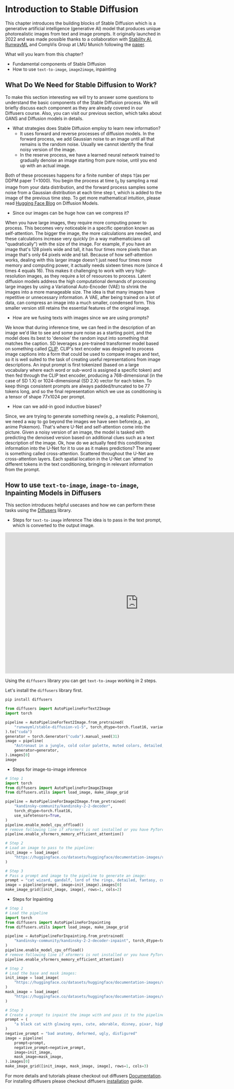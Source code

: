 # Introduction to Stable Diffusion
This chapter introduces the building blocks of Stable Diffusion which is a generative artificial intelligence (generative AI) model that produces unique photorealistic images from text and image prompts. It originally launched in 2022 and was made possible thanks to a collaboration with
[Stability AI](https://stability.ai/), [RunwayML](https://runwayml.com/) and CompVis Group at LMU Munich following the [paper](https://arxiv.org/pdf/2112.10752.pdf).

What will you learn from this chapter?
- Fundamental components of Stable Diffusion
- How to use `text-to-image`, `image2image`, inpainting

## What Do We Need for Stable Diffusion to Work?
To make this section interesting we will try to answer some questions to understand the basic components of the Stable Diffusion process. 
We will briefly discuss each component as they are already covered in our Diffusers course. Also, you can visit our previous section, which talks about GANS and Diffusion models in details.

- What strategies does Stable Diffusion employ to learn new information?
    - It uses forward and reverse processes of diffusion models. In the forward process, we add Gaussian noise to an image until all that remains is the random noise. Usually we cannot identify the final noisy version of the image.
    - In the reserve process, we have a learned neural network trained to gradually denoise an image starting from pure noise, until you end up with an actual image.

Both of these processes happens for a finite number of steps `T`(as per DDPM paper T=1000). You begin the process at time $t_0$ by sampling a real image from your data distribution, and the forward process samples some noise from a Gaussian distribution at each time step t, which is added to the image of the previous time step. To get more mathematical intuition, please read [Hugging Face Blog](https://huggingface.co/blog/annotated-diffusion) on Diffusion Models. 

- Since our images can be huge how can we compress it?

When you have large images, they require more computing power to process. This becomes very noticeable in a specific operation known as self-attention. The bigger the image, the more calculations are needed, and these calculations increase very quickly (in a way mathematicians call "quadratically") with the size of the image.
For example, if you have an image that's 128 pixels wide and tall, it has four times more pixels than an image that's only 64 pixels wide and tall. Because of how self-attention works, dealing with this larger image doesn't just need four times more memory and computing power, it actually needs sixteen times more (since 4 times 4 equals 16). This makes it challenging to work with very high-resolution images, as they require a lot of resources to process. 
Latent diffusion models address the high computational demands of processing large images by using a Variational Auto-Encoder (VAE) to shrink the images into a more manageable size. The idea is that many images have repetitive or unnecessary information. A VAE, after being trained on a lot of data, can compress an image into a much smaller, condensed form. This smaller version still retains the essential features of the original image.

- How are we fusing texts with images since we are using prompts?

We know that during inference time, we can feed in the description of an image we'd like to see and some pure noise as a starting point, and the model does its best to 'denoise' the random input into something that matches the caption.
SD leverages a pre-trained transformer model based on something called [CLIP](https://github.com/johko/computer-vision-course/blob/main/chapters/en/Unit%204%20-%20Mulitmodal%20Models/CLIP%20and%20relatives/clip.mdx). CLIP's text encoder was designed to process image captions into a form that could be used to compare images and text, so it is well suited to the task of creating useful representations from image descriptions. An input prompt is first tokenized (based on a large vocabulary where each word or sub-word is assigned a specific token) and then fed through the CLIP text encoder, producing a 768-dimensional (in the case of SD 1.X) or 1024-dimensional (SD 2.X) vector for each token. To keep things consistent prompts are always padded/truncated to be 77 tokens long, and so the final representation which we use as conditioning is a tensor of shape 77x1024 per prompt.

- How can we add-in good inductive biases? 

Since, we are trying to generate something new(e.g., a realistic Pokemon), we need a way to go beyond the images we have seen before(e.g., an anime Pokemon). That's where U-Net and self-attention come into the picture. Given a noisy version of an image, the model is tasked with predicting the denoised version based on additional clues such as a text description of the image. Ok, how do we actually feed this conditioning information into the U-Net for it to use as it makes predictions? The answer is something called cross-attention. Scattered throughout the U-Net are cross-attention layers. 
Each spatial location in the U-Net can 'attend' to different tokens in the text conditioning, bringing in relevant information from the prompt. 


## How to use `text-to-image`, `image-to-image`, Inpainting Models in Diffusers
This section introduces helpful usecases and how we can perform these tasks using the [Diffusers](https://github.com/huggingface/diffusers) library.
- Steps for `text-to-image` inference
The idea is to pass in the text prompt, which is converted to the output image.

<iframe
	src="https://hysts-controlnet-v1-1.hf.space/"
	frameborder="0"
	width="850"
	height="450">
</iframe>

Using the `diffusers` library you can get `text-to-image` working in 2 steps.

Let's install the `diffusers` library first.
```bash
pip install diffusers
```

```python
from diffusers import AutoPipelineForText2Image
import torch

pipeline = AutoPipelineForText2Image.from_pretrained(
    "runwayml/stable-diffusion-v1-5", torch_dtype=torch.float16, variant="fp16"
).to("cuda")
generator = torch.Generator("cuda").manual_seed(31)
image = pipeline(
    "Astronaut in a jungle, cold color palette, muted colors, detailed, 8k",
    generator=generator,
).images[0]
image
```

- Steps for image-to-image inference
```python
# Step 1
import torch
from diffusers import AutoPipelineForImage2Image
from diffusers.utils import load_image, make_image_grid

pipeline = AutoPipelineForImage2Image.from_pretrained(
    "kandinsky-community/kandinsky-2-2-decoder",
    torch_dtype=torch.float16,
    use_safetensors=True,
)
pipeline.enable_model_cpu_offload()
# remove following line if xFormers is not installed or you have PyTorch 2.0 or higher installed
pipeline.enable_xformers_memory_efficient_attention()

# Step 2
# Load an image to pass to the pipeline:
init_image = load_image(
    "https://huggingface.co/datasets/huggingface/documentation-images/resolve/main/diffusers/cat.png"
)

# Step 3
# Pass a prompt and image to the pipeline to generate an image:
prompt = "cat wizard, gandalf, lord of the rings, detailed, fantasy, cute, adorable, Pixar, Disney, 8k"
image = pipeline(prompt, image=init_image).images[0]
make_image_grid([init_image, image], rows=1, cols=2)
```

- Steps for Inpainting
```python
# Step 1
# Load the pipeline
import torch
from diffusers import AutoPipelineForInpainting
from diffusers.utils import load_image, make_image_grid

pipeline = AutoPipelineForInpainting.from_pretrained(
    "kandinsky-community/kandinsky-2-2-decoder-inpaint", torch_dtype=torch.float16
)
pipeline.enable_model_cpu_offload()
# remove following line if xFormers is not installed or you have PyTorch 2.0 or higher installed
pipeline.enable_xformers_memory_efficient_attention()

# Step 2
# Load the base and mask images:
init_image = load_image(
    "https://huggingface.co/datasets/huggingface/documentation-images/resolve/main/diffusers/inpaint.png"
)
mask_image = load_image(
    "https://huggingface.co/datasets/huggingface/documentation-images/resolve/main/diffusers/inpaint_mask.png"
)

# Step 3
# Create a prompt to inpaint the image with and pass it to the pipeline with the base and mask images:
prompt = (
    "a black cat with glowing eyes, cute, adorable, disney, pixar, highly detailed, 8k"
)
negative_prompt = "bad anatomy, deformed, ugly, disfigured"
image = pipeline(
    prompt=prompt,
    negative_prompt=negative_prompt,
    image=init_image,
    mask_image=mask_image,
).images[0]
make_image_grid([init_image, mask_image, image], rows=1, cols=3)
```
For more details and tutorials please checkout out diffusers [Documentation](https://huggingface.co/docs/diffusers/using-diffusers/pipeline_overview).
For installing diffusers please checkout diffusers [installation](https://huggingface.co/docs/diffusers/installation) guide.